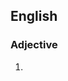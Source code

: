 {{also|narrowminded|narrow-minded}}

==English==

===Adjective===
{{en-adj}}

# {{alternative spelling of|en|narrow-minded}}